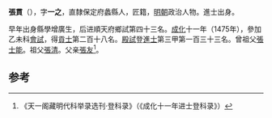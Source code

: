 {{Otheruses|other=名为张一之的其他人物|张一之}}

'''張貫'''（{{bd|1449年||？}}），字'''一之'''，直隸保定府蠡縣人，匠籍，[[明朝|明朝]]政治人物。進士出身。

早年出身縣學增廣生，后进順天府鄉試第四十三名。[[成化|成化]]十一年（1475年），參加乙未科[[會試|會試]]，得[[貢士|貢士]]第二百十八名。[[殿試|殿試]]登[[進士|進士]]第三甲第一百三十三名。曾祖父[[張士能|張士能]]。祖父[[張清|張清]]。父亲[[張友|張友]]<ref>《天一阁藏明代科举录选刊·登科录》（《成化十一年进士登科录》）</ref>。

==参考==
{{reflist}}
{{明朝人物小作品}}
{{成化十一年乙未科殿試金榜}}